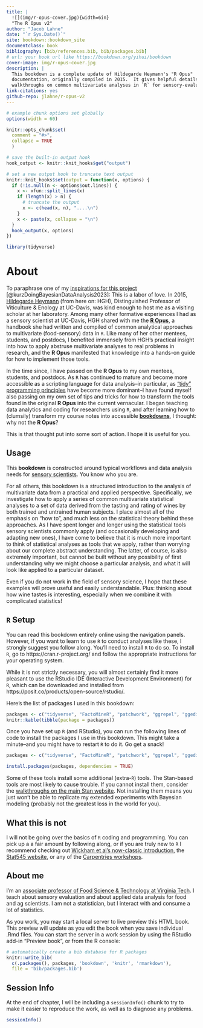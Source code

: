 ```yaml
--- 
title: |
  ![](img/r-opus-cover.jpg){width=6in}  
  "The R Opus v2"
author: "Jacob Lahne"
date: "`r Sys.Date()`"
site: bookdown::bookdown_site
documentclass: book
bibliography: [bib/references.bib, bib/packages.bib]
# url: your book url like https://bookdown.org/yihui/bookdown
cover-image: img/r-opus-cover.jpg
description: |
  This bookdown is a complete update of Hildegarde Heymann's "R Opus"
  documentation, originally compiled in 2015.  It gives helpful details and
  walkthroughs on common multivariate analyses in `R` for sensory-evaluation data.
link-citations: yes
github-repo: jlahne/r-opus-v2
---
```


```r
# example chunk options set globally
options(width = 60)

knitr::opts_chunk$set(
  comment = "#>",
  collapse = TRUE
  )

# save the built-in output hook
hook_output <- knitr::knit_hooks$get("output")

# set a new output hook to truncate text output
knitr::knit_hooks$set(output = function(x, options) {
  if (!is.null(n <- options$out.lines)) {
    x <- xfun::split_lines(x)
    if (length(x) > n) {
      # truncate the output
      x <- c(head(x, n), "....\n")
    }
    x <- paste(x, collapse = "\n")
  }
  hook_output(x, options)
})

library(tidyverse)
```

# About {-}

To paraphrase one of my [inspirations for this project](https://bookdown.org/content/3890/) [@kurzDoingBayesianDataAnalysis2023]: This is a labor of love.  In 2015, [Hildegarde Heymann](https://wineserver.ucdavis.edu/people/hildegarde-heymann#/) (from here on: HGH), Distinguished Professor of Viticulture & Enology at UC-Davis, was kind enough to host me as a visiting scholar at her laboratory.  Among many other formative experiences I had as a sensory scientist at UC-Davis, HGH shared with me the [**R Opus**](files/The R Opus - May 2015.pdf), a handbook she had written and compiled of common analytical approaches to multivariate (food-sensory) data in `R`.  Like many of her other mentees, students, and postdocs, I benefited immensely from HGH's practical insight into how to apply abstruse multivariate analyses to real problems in research, and the **R Opus** manifested that knowledge into a hands-on guide for how to implement those tools.

In the time since, I have passed on the **R Opus** to my own mentees, students, and postdocs.  As `R` has continued to mature and become more accessible as a scripting language for data analysis--in particular, as ["tidy" programming principles](https://r4ds.hadley.nz/) have become more dominant--I have found myself also passing on my own set of tips and tricks for how to transform the tools found in the original **R Opus** into the current vernacular.  I began teaching data analytics and coding for researchers using `R`, and after learning how to (clumsily) transform my course notes into accessible **[bookdowns](https://bookdown.org/yihui/bookdown/)**, I thought: why not the **R Opus**?

This is that thought put into some sort of action.  I hope it is useful for you.

## Usage {-}

This **bookdown** is constructed around typical workflows and data analysis needs for [sensory scientists](https://en.wikipedia.org/wiki/Sensory_analysis).  You know who you are.

For all others, this bookdown is a structured introduction to the analysis of multivariate data from a practical and applied perspective.  Specifically, we investigate how to apply a series of common multivariate statistical analyses to a set of data derived from the tasting and rating of wines by both trained and untrained human subjects.  I place almost all of the emphasis on "how to", and much less on the statistical theory behind these approaches.  As I have spent longer and longer using the statistical tools sensory scientists commonly apply (and occasionally developing and adapting new ones), I have come to believe that it is much more important to think of statistical analyses as tools that we apply, rather than worrying about our complete abstract understanding.  The latter, of course, is also extremely important, but cannot be built without any possibility of first understanding why we might choose a particular analysis, and what it will look like applied to a particular dataset.

Even if you do not work in the field of sensory science, I hope that these examples will prove useful and easily understandable.  Plus: thinking about how wine tastes is interesting, especially when we combine it with complicated statistics!

## `R` Setup {-}

You can read this bookdown entirely online using the navigation panels.  However, if you want to learn to use `R` to conduct analyses like these, I strongly suggest you follow along.  You'll need to install `R` to do so.  To install `R`, go to https://cran.r-project.org/ and follow the appropriate instructions for your operating system.

While it is not strictly necessary, you will almost certainly find it more pleasant to use the RStudio IDE (Interactive Development Environment) for `R`, which can be downloaded and installed from https://posit.co/products/open-source/rstudio/. 

Here's the list of packages I used in this bookdown:

```r
packages <- c("tidyverse", "FactoMineR", "patchwork", "ggrepel", "ggedit", "ggforce", "DistatisR", "SensoMineR", "paletteer", "here", "broom", "skimr", "factoextra", "naniar", "agricolae", "tidytext", "brms", "tidybayes", "simputation", "missMDA", "corrr", "widyr", "rgl", "candisc", "MASS", "ca", "pls")
knitr::kable(tibble(package = packages))
```


Once you have set up `R` (and RStudio), you can run the following lines of code to install the packages I use in this bookdown.  This might take a minute--and you might have to restart `R` to do it.  Go get a snack!

```r
packages <- c("tidyverse", "FactoMineR", "patchwork", "ggrepel", "ggedit", "ggforce", "DistatisR", "SensoMineR", "paletteer", "here", "broom", "skimr", "factoextra", "naniar", "agricolae", "tidytext", "brms", "tidybayes", "simputation", "missMDA", "corrr", "widyr", "rgl", "candisc", "MASS", "ca", "pls")

install.packages(packages, dependencies = TRUE)
```

Some of these tools install some additional (extra-`R`) tools.  The Stan-based tools are most likely to cause trouble.  If you cannot install them, consider the [walkthroughs on the main Stan website](https://mc-stan.org/users/interfaces/).  Not installing them means you just won't be able to replicate my extended experiments with Bayesian modeling (probably not the greatest loss in the world for you).

## What this is not {-}

I will not be going over the basics of `R` coding and programming.  You can pick up a a fair amount by following along, or if you are truly new to `R` I recommend checking out [Wickham et al's now-classic introduction](https://r4ds.hadley.nz/), the [Stat545 website](https://stat545.com/), or any of the [Carpentries workshops](https://datacarpentry.org/r-socialsci/).

## About me {-}

I'm an [associate professor of Food Science & Technology at Virginia Tech](https://www.fst.vt.edu/aboutus/faculty/jlahne.html).  I teach about sensory evaluation and about applied data analysis for food and ag scientists.  I am not a statistician, but I interact with and consume a lot of statistics.


As you work, you may start a local server to live preview this HTML book. This preview will update as you edit the book when you save individual .Rmd files. You can start the server in a work session by using the RStudio add-in "Preview book", or from the R console:

```r
# automatically create a bib database for R packages
knitr::write_bib(
  c(.packages(), packages, 'bookdown', 'knitr', 'rmarkdown'), 
  file = 'bib/packages.bib')
```

## Session Info {-}

At the end of chapter, I will be including a `sessionInfo()` chunk to try to make it easier to reproduce the work, as well as to diagnose any problems.

```r
sessionInfo()
```

